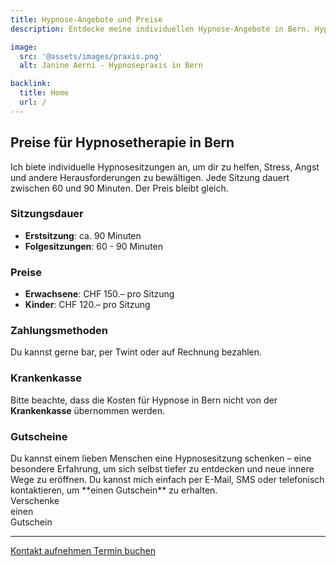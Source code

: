 ```yaml
---
title: Hypnose-Angebote und Preise
description: Entdecke meine individuellen Hypnose-Angebote in Bern. Hypnosetherapie gegen Stress, Ängste und mehr. Kosten werden nicht von der Krankenkasse übernommen.

image:
  src: '@assets/images/praxis.png'
  alt: Janine Aerni - Hypnosepraxis in Bern

backlink:
  title: Home
  url: /
---
```



## Preise für Hypnosetherapie in Bern

Ich biete individuelle Hypnosesitzungen an, um dir zu helfen, Stress, Angst und andere Herausforderungen zu bewältigen. Jede Sitzung dauert zwischen 60 und 90 Minuten. Der Preis bleibt gleich.

### Sitzungsdauer

- **Erstsitzung**: ca. 90 Minuten
- **Folgesitzungen**: 60 - 90 Minuten

### Preise

- **Erwachsene**: CHF 150.– pro Sitzung
- **Kinder**: CHF 120.– pro Sitzung

### Zahlungsmethoden

Du kannst gerne bar, per Twint oder auf Rechnung bezahlen.

### Krankenkasse

Bitte beachte, dass die Kosten für Hypnose in Bern nicht von der **Krankenkasse** übernommen werden.

### Gutscheine

<div class="sm:flex gap-6 items-start">

  <div class="sm:w-3/4 relative -mt-6">
  Du kannst einem lieben Menschen eine Hypnosesitzung schenken – eine besondere Erfahrung, um sich selbst tiefer zu entdecken und neue innere Wege zu eröffnen.
Du kannst mich einfach per E-Mail, SMS oder telefonisch kontaktieren, um **einen Gutschein** zu erhalten.
  </div>
  <div class="w-1/2 sm:w-1/4 not-prose mt-2">
    <div class="w-36 h-36 shadow-sm shadow-yellow-200 -rotate-6 bg-yellow-100 text-red-600 rounded-full flex justify-center items-center aspect-square">
      <span class="text-base font-black leading-5 text-center">Verschenke<br />einen<br />Gutschein</span>
    </div>
  </div>
</div>

---

<div class="flex flex-wrap gap-4">
  <a data-umami-event="Abhängigkeiten – Button Kontakt" href="/kontakt/" class="inline-flex items-center justify-center px-6 py-3 text-base leading-tight font-bold text-red-600 bg-transparent border border-red-600 rounded-full transition hover:bg-red-500 hover:text-red-50 no-underline">
    <span>Kontakt aufnehmen</span>
  </a>
  <a
    data-umami-event="Open Calendly – Abhängigkeiten"
    href="https://calendly.com/bern-hypnose/erstsitzung"
    target="_blank"
    class="inline-flex no-prose items-center justify-center px-6 py-3 text-base leading-tight font-bold text-white bg-red-600 border border-red-600 rounded-full transition hover:bg-red-500 hover:text-red-50 no-underline"
  >
    <span>Termin buchen</span>
  </a>
</div>
